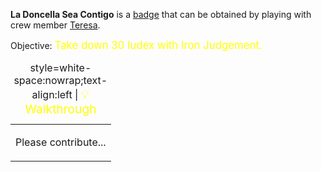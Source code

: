 '''La Doncella Sea Contigo''' is a [[Badges|badge]] that can be obtained by playing with crew member [[Teresa_la_Ciega|Teresa]].

Objective: <big style="color:yellow">Take down 30 Iudex with Iron Judgement.</big>

{| class="mw-collapsible mw-collapsed"
|+ style=white-space:nowrap;text-align:left | <big style="color:yellow">💡 Walkthrough</big>
|-
| Please contribute...
|}